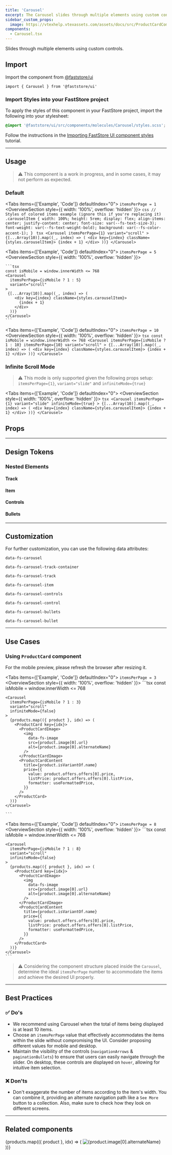 ```yaml
---
title: 'Carousel'
excerpt: The Carousel slides through multiple elements using custom controls.
sidebar_custom_props:
  image: https://vtexhelp.vtexassets.com/assets/docs/src/ProductCardComponent___e6502d57cf7e5bf247f86b64577d4141.png
components:
  - Carousel.tsx
---
```


Slides through multiple elements using custom controls.

## Import

Import the component from [@faststore/ui](https://developers.vtex.com/docs/guides/faststore/components-index)

```tsx
import { Carousel } from '@faststore/ui'
```

### Import Styles into your FastStore project

To apply the styles of this component in your FastStore project, import the following into your stylesheet:

```scss
@import '@faststore/ui/src/components/molecules/Carousel/styles.scss';
```

Follow the instructions in the [Importing FastStore UI component styles](https://developers.vtex.com/docs/guides/faststore/using-themes-importing-ui-components-styles) tutorial.

---

## Usage

> ⚠️ This component is a work in progress, and in some cases, it may not perform as expected.

### Default

<Tabs items={['Example', 'Code']} defaultIndex="0">
  <Tab>
  `itemsPerPage = 1`
    <OverviewSection style={{ width: '100%', overflow: 'hidden' }}><CarouselSimpleUsage itemsPerPage={1}/></OverviewSection>
  </Tab>
  <Tab>
    ```css
    //  Styles of colored items example (ignore this if you're replacing it)
    .carouselItem {
      width: 100%;
      height: 5rem;
      display: flex;
      align-items: center;
      justify-content: center;
      font-size: var(--fs-text-size-3);
      font-weight: var(--fs-text-weight-bold);
      background: var(--fs-color-accent-1);
    }
    ```
    ```tsx
    <Carousel
      itemsPerPage={1}
      variant="scroll"
    >
     {[...Array(10)].map((_, index) => (
        <div key={index} className={styles.carouselItem}>
          {index + 1}
        </div>
      ))}
    </Carousel>
    ```
  </Tab>
</Tabs>

<Tabs items={['Example', 'Code']} defaultIndex="0">
  <Tab>
  `itemsPerPage = 5`
    <OverviewSection style={{ width: '100%', overflow: 'hidden' }}><CarouselSimpleUsage /></OverviewSection>
  </Tab>
  <Tab>

    ```tsx
    const isMobile = window.innerWidth <= 768
    <Carousel
      itemsPerPage={isMobile ? 1 : 5}
      variant="scroll"
    >
     {[...Array(10)].map((_, index) => (
        <div key={index} className={styles.carouselItem}>
          {index + 1}
        </div>
      ))}
    </Carousel>
    ```
    
  </Tab>
</Tabs>

<Tabs items={['Example', 'Code']} defaultIndex="0">
  <Tab>
  `itemsPerPage = 10`
    <OverviewSection style={{ width: '100%', overflow: 'hidden' }}><CarouselSimpleUsage itemsPerPage={10}/></OverviewSection>
  </Tab>
  <Tab>
    ```tsx
    const isMobile = window.innerWidth <= 768
    <Carousel
      itemsPerPage={isMobile ? 1 : 10}
      itemsPerPage={10}
      variant="scroll"
    >
     {[...Array(10)].map((_, index) => (
        <div key={index} className={styles.carouselItem}>
          {index + 1}
        </div>
      ))}
    </Carousel>
    ```
  </Tab>
</Tabs>

### Infinite Scroll Mode

> ⚠️ This mode is only supported given the following props setup: `itemsPerPage={1}`, `variant="slide"` and `infiniteMode={true}`

<Tabs items={['Example', 'Code']} defaultIndex="0">
  <Tab>
    <OverviewSection style={{ width: '100%', overflow: 'hidden' }}><CarouselSimpleUsage itemsPerPage={1} infiniteMode={true} variant='slide'/></OverviewSection>
  </Tab>
  <Tab>
    ```tsx
    <Carousel
      itemsPerPage={1}
      variant="slide"
      infiniteMode={true}
    >
     {[...Array(10)].map((_, index) => (
        <div key={index} className={styles.carouselItem}>
          {index + 1}
        </div>
      ))}
    </Carousel>
    ```
  </Tab>
</Tabs>

## Props

<ComponentPropsSection component="Carousel" />

---

## Design Tokens

### Nested Elements

#### Track

<TokenTable>
  <TokenRow
    token="--fs-carousel-padding-mobile"
    value="var(--fs-spacing-0) var(--fs-grid-padding)"
  />
</TokenTable>
<TokenTable>
  <TokenRow
    token="--fs-carousel-padding-desktop"
    value="var(--fs-spacing-0) calc((100% - var(--fs-grid-max-width))/2) var(--fs-spacing-0)"
  />
</TokenTable>

#### Item

<TokenTable>
  <TokenRow
    token="--fs-carousel-item-margin-right"
    value="var(--fs-spacing-3)"
  />
</TokenTable>

#### Controls

<TokenTable>
  <TokenRow token="--fs-carousel-controls-width" value="3.125rem" />
  <TokenRow
    token="--fs-carousel-controls-height"
    value="var(--fs-carousel-controls-width)"
  />
  <TokenRow
    token="--fs-carousel-controls-bkg-color"
    value="var(--fs-color-neutral-0)"
    isColor
  />
  <TokenRow
    token="--fs-carousel-controls-border-radius"
    value="var(--fs-border-radius-circle)"
  />
  <TokenRow
    token="--fs-carousel-controls-box-shadow"
    value="var(--fs-shadow-darker)"
  />
  <TokenDivider />
  <TokenRow
    token="--fs-carousel-controls-control-left"
    value="var(--fs-spacing-4)"
  />
  <TokenRow
    token="--fs-carousel-controls-control-right"
    value="var(--fs-carousel-controls-control-left)"
  />
  <TokenRow
    token="--fs-carousel-controls-control-max-left"
    value="calc(-1 * var(--fs-spacing-11))"
  />
  <TokenRow
    token="--fs-carousel-controls-control-max-left"
    value="var(--fs-carousel-controls-control-max-left)"
  />
</TokenTable>

#### Bullets

<TokenTable>
  <TokenRow
    token="--fs-carousel-bullets-padding-top"
    value="var(--fs-carousel-controls-control-left)"
  />
  <TokenRow
    token="--fs-carousel-bullets-padding-left"
    value="var(--fs-spacing-3)"
  />
  <TokenRow
    token="--fs-carousel-bullets-padding-right"
    value="var(--fs-carousel-bullets-padding-left)"
  />
  <TokenRow
    token="--fs-carousel-bullets-column-gap-mobile"
    value="var(--fs-carousel-item-margin-right)"
  />
  <TokenRow
    token="--fs-carousel-bullets-column-gap-tablet"
    value="var(--fs-spacing-3)"
  />
  <TokenDivider />
  <TokenRow token="--fs-carousel-bullet-width-mobile" value="100%" />
  <TokenRow
    token="--fs-carousel-bullet-width-desktop"
    value="var(--fs-spacing-1)"
  />
  <TokenRow
    token="--fs-carousel-bullet-height-mobile"
    value="var(--fs-carousel-item-margin-right)"
  />
  <TokenRow
    token="--fs-carousel-bullet-height-desktop"
    value="var(--fs-carousel-bullet-width-desktop)"
  />
  <TokenRow
    token="--fs-carousel-bullet-bkg-color"
    value="var(--fs-color-neutral-3)"
    isColor
  />
  <TokenRow
    token="--fs-carousel-bullet-bkg-color-selected"
    value="var(--fs-color-main-4)"
    isColor
  />
  <TokenRow
    token="--fs-carousel-bullet-border-radius"
    value="var(--fs-carousel-controls-border-radius)"
  />
</TokenTable>

---

## Customization

For further customization, you can use the following data attributes:

`data-fs-carousel`

`data-fs-carousel-track-container`

`data-fs-carousel-track`

`data-fs-carousel-item`

`data-fs-carousel-controls`

`data-fs-carousel-control`

`data-fs-carousel-bullets`

`data-fs-carousel-bullet`

---

## Use Cases

### Using `ProductCard` component

For the mobile preview, please refresh the browser after resizing it.

<Tabs items={['Example', 'Code']} defaultIndex="0">
  <Tab>
  `itemsPerPage = 3`
    <OverviewSection style={{ width: '100%', overflow: 'hidden' }}><CarouselUsage /></OverviewSection>
  </Tab>
  <Tab>
    ```tsx
    const isMobile = window.innerWidth <= 768

    <Carousel
      itemsPerPage={isMobile ? 1 : 3}
      variant="scroll"
      infiniteMode={false}
    >
      {products.map(({ product }, idx) => (
        <ProductCard key={idx}>
          <ProductCardImage>
            <img
              data-fs-image
              src={product.image[0].url}
              alt={product.image[0].alternateName}
            />
          </ProductCardImage>
          <ProductCardContent
            title={product.isVariantOf.name}
            price={{
              value: product.offers.offers[0].price,
              listPrice: product.offers.offers[0].listPrice,
              formatter: useFormattedPrice,
            }}
          />
        </ProductCard>
      ))}
    </Carousel>

    ```

  </Tab>
</Tabs>

<Tabs items={['Example', 'Code']} defaultIndex="0">
  <Tab>
  `itemsPerPage = 8`
    <OverviewSection style={{ width: '100%', overflow: 'hidden' }}><CarouselUsage itemsPerPage={8}/></OverviewSection>
  </Tab>
  <Tab>
    ```tsx
    const isMobile = window.innerWidth <= 768

    <Carousel
      itemsPerPage={isMobile ? 1 : 8}
      variant="scroll"
      infiniteMode={false}
    >
      {products.map(({ product }, idx) => (
        <ProductCard key={idx}>
          <ProductCardImage>
            <img
              data-fs-image
              src={product.image[0].url}
              alt={product.image[0].alternateName}
            />
          </ProductCardImage>
          <ProductCardContent
            title={product.isVariantOf.name}
            price={{
              value: product.offers.offers[0].price,
              listPrice: product.offers.offers[0].listPrice,
              formatter: useFormattedPrice,
            }}
          />
        </ProductCard>
      ))}
    </Carousel>
    ```
  </Tab>
</Tabs>

> ⚠️ Considering the component structure placed inside the `Carousel`, determine the ideal `itemsPerPage` number to accommodate the items and achieve the desired UI properly.

---

## Best Practices

### ✅ Do's

- We recommend using Carousel when the total of items being displayed is at least 10 items.
- Choose an `itemsPerPage` value that effectively accommodates the items within the slide without compromising the UI. Consider proposing different values for mobile and desktop.
- Maintain the visibility of the controls (`navigationArrows` & `paginationBullets`) to ensure that users can easily navigate through the slider. On desktop, these controls are displayed on `hover`, allowing for intuitive item selection.

### ❌ Don'ts

- Don't exaggerate the number of items according to the item's width. You can combine it, providing an alternate navigation path like a `See More` button to a collection. Also, make sure to check how they look on different screens.

---

## Related components

<SectionList grid="row">
  <SectionItem
    title="Product Shelf"
    description="Displays a list of products to be used as a section on the store."
    actionPath="/docs/guides/faststore/organisms-product-shelf"
    fullWidth
  >
    <ProductShelf>
      <ProductShelfItems>
        {products.map(({ product }, idx) => (
          <ProductShelfItem key={idx}>
            <ProductCard>
              <ProductCardImage>
                <img
                  data-fs-image
                  src={product.image[0].url}
                  alt={product.image[0].alternateName}
                />
              </ProductCardImage>
              <ProductCardContent
                title={product.isVariantOf.name}
                price={{
                  value: product.offers.offers[0].price,
                  listPrice: product.offers.offers[0].listPrice,
                  formatter: useFormattedPrice,
                }}
              />
            </ProductCard>
          </ProductShelfItem>
        ))}
      </ProductShelfItems>
    </ProductShelf>
  </SectionItem>
</SectionList>

